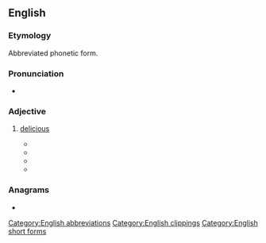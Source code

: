 ==English==

===Etymology===
Abbreviated phonetic form.

===Pronunciation===
* {{rhymes|ɪʃ|lang=en}}

===Adjective===
{{en-adj}}

# {{lb|en|slang}} [[delicious]]
#* {{quote-text|year=2007|author=David Else|title=England|page=144|passage=Tom Aikens is the name of the notorious kitchen firebrand who runs this wonderful modern European restaurant where the setting is handsome and the food '''delish'''.}}
#* {{quote-text|year=2000|author=Kathryn Glasgow Stern|title=Another Song about the King: A Novel|page=262|passage="Ummm. Sounds '''delish'''." I don't know what to say; this is what comes out. "Yes, '''delish'''."}}
#* {{quote-text|year=1997|author=James Grippando|title=The Informant|page=239|passage='''Delish'''! I tried some crackers loaded with cheese and pâté. Double '''delish'''!}}
#* {{quote-text|year=1956|author=Julian Maclaren-Ross|title=The Funny Bone|page=36|passage=Not that I want to rush you, but that'd be simply '''delish'''!}}

===Anagrams===
* {{anagrams|en|Diehls|Shield|hidels|hidles|hields|ledish|shield}}

[[Category:English abbreviations]]
[[Category:English clippings]]
[[Category:English short forms]]